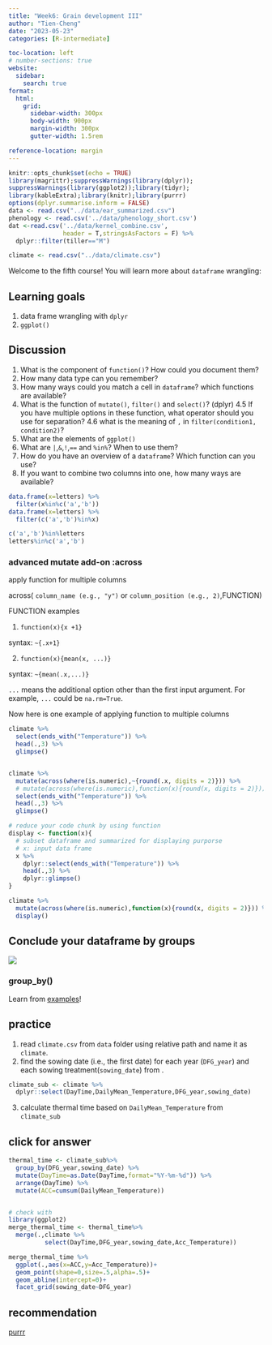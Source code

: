 ```yaml
---
title: "Week6: Grain development III"
author: "Tien-Cheng"
date: "2023-05-23"
categories: [R-intermediate]

toc-location: left
# number-sections: true
website: 
  sidebar:
    search: true
format:
  html: 
    grid:
      sidebar-width: 300px
      body-width: 900px
      margin-width: 300px
      gutter-width: 1.5rem

reference-location: margin
---
```


```r
knitr::opts_chunk$set(echo = TRUE)
library(magrittr);suppressWarnings(library(dplyr));
suppressWarnings(library(ggplot2));library(tidyr);
library(kableExtra);library(knitr);library(purrr)
options(dplyr.summarise.inform = FALSE)
data <- read.csv("../data/ear_summarized.csv")
phenology <- read.csv('../data/phenology_short.csv')
dat <-read.csv('../data/kernel_combine.csv',
               header = T,stringsAsFactors = F) %>%
  dplyr::filter(tiller=="M")

climate <- read.csv("../data/climate.csv")
```

Welcome to the fifth course! You will learn more about `dataframe` wrangling:

::: callout-note
# Learning goals

1.  data frame wrangling with `dplyr`
2.  `ggplot()`
:::

::: callout-warning
## Discussion

1.  What is the component of `function()`? How could you document them?
2.  How many data type can you remember?
3.  How many ways could you match a cell in `dataframe`? which functions are available?
4.  What is the function of `mutate()`, `filter()` and `select()`? (dplyr) 4.5 If you have multiple options in these function, what operator should you use for separation? 4.6 what is the meaning of `,` in `filter(condition1, condition2)`?
5.  What are the elements of `ggplot()`
6.  What are `|`,`&`,`!`,`==` and `%in%`? When to use them?
7.  How do you have an overview of a `dataframe`? Which function can you use?
8.  If you want to combine two columns into one, how many ways are available?
:::
```r
data.frame(x=letters) %>% 
  filter(x%in%c('a','b'))
data.frame(x=letters) %>% 
  filter(c('a','b')%in%x)

c('a','b')%in%letters
letters%in%c('a','b')
```


### advanced mutate add-on :across

apply function for multiple columns

across( `column_name (e.g., "y")` or `column_position (e.g., 2)`,FUNCTION)

FUNCTION examples

1.  `function(x){x +1}`

syntax: `~{.x+1}`

2.  `function(x){mean(x, ...)}`

syntax: `~{mean(.x,...)}`

`...` means the additional option other than the first input argument. For example, `...` could be `na.rm=True`.

Now here is one example of applying function to multiple columns

```r
climate %>% 
  select(ends_with("Temperature")) %>% 
  head(.,3) %>%
  glimpse()


climate %>% 
  mutate(across(where(is.numeric),~{round(.x, digits = 2)})) %>%
  # mutate(across(where(is.numeric),function(x){round(x, digits = 2)})) %>%
  select(ends_with("Temperature")) %>% 
  head(.,3) %>% 
  glimpse()

# reduce your code chunk by using function
display <- function(x){
  # subset dataframe and summarized for displaying purporse
  # x: input data frame
  x %>% 
    dplyr::select(ends_with("Temperature")) %>% 
    head(.,3) %>% 
    dplyr::glimpse()
}

climate %>% 
  mutate(across(where(is.numeric),function(x){round(x, digits = 2)})) %>%
  display()

```

## Conclude your dataframe by groups

![](wrangling.png)

### group_by()

Learn from [examples](https://dplyr.tidyverse.org/reference/group_by.html)!

::: callout-warning
## practice

1.  read `climate.csv` from `data` folder using relative path and name it as `climate`.
2.  find the sowing date (i.e., the first date) for each year (`DFG_year`) and each sowing treatment(`sowing_date`) from .

```r
climate_sub <- climate %>% 
  dplyr::select(DayTime,DailyMean_Temperature,DFG_year,sowing_date)
```

3.  calculate thermal time based on `DailyMean_Temperature` from `climate_sub`
:::

::: {.callout-tip collapse="true"}
## click for answer

```r
thermal_time <- climate_sub%>%
  group_by(DFG_year,sowing_date) %>% 
  mutate(DayTime=as.Date(DayTime,format="%Y-%m-%d")) %>% 
  arrange(DayTime) %>% 
  mutate(ACC=cumsum(DailyMean_Temperature))


# check with
library(ggplot2)
merge_thermal_time <- thermal_time%>% 
  merge(.,climate %>% 
          select(DayTime,DFG_year,sowing_date,Acc_Temperature)) 

merge_thermal_time %>% 
  ggplot(.,aes(x=ACC,y=Acc_Temperature))+
  geom_point(shape=0,size=.5,alpha=.5)+
  geom_abline(intercept=0)+
  facet_grid(sowing_date~DFG_year)
```
:::



## recommendation

[purrr](https://www.rebeccabarter.com/blog/2019-08-19_purrr)
